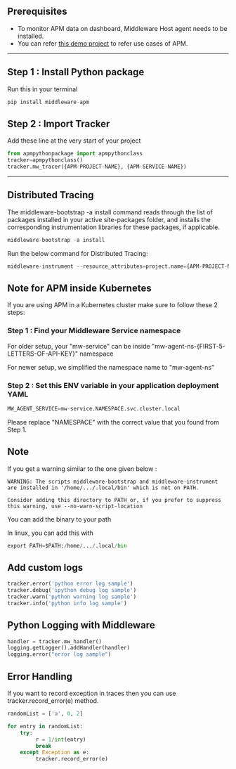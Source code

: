 ## Prerequisites

* To monitor APM data on dashboard, Middleware Host agent needs to be installed.
* You can refer [this demo project](https://github.com/middleware-labs/demo-apm/tree/master/python) to refer use cases
  of APM.

--------------------

## Step 1 : Install Python package

Run this in your terminal

```python
pip install middleware-apm
```

## Step 2 : Import Tracker

Add these line at the very start of your project

```python
from apmpythonpackage import apmpythonclass
tracker=apmpythonclass()
tracker.mw_tracer({APM-PROJECT-NAME}, {APM-SERVICE-NAME})
```

---------------------

## Distributed Tracing

The middleware-bootstrap -a install command reads through the list of packages installed in your active site-packages folder, and installs the corresponding instrumentation libraries for these packages, if applicable.
```python
middleware-bootstrap -a install
```

Run the below command for Distributed Tracing:
```python
middleware-instrument --resource_attributes=project.name={APM-PROJECT-NAME} --metrics_exporter none --exporter_otlp_endpoint http://localhost:9319  --traces_exporter otlp --service_name {APM-SERVICE-NAME} python3 <your-file-name>.py
```

## Note for APM inside Kubernetes

If you are using APM in a Kubernetes cluster make sure to follow these 2 steps:

### Step 1 : Find your Middleware Service namespace
For older setup, your "mw-service" can be inside "mw-agent-ns-{FIRST-5-LETTERS-OF-API-KEY}" namespace

For newer setup, we simplified the namespace name to "mw-agent-ns"

### Step 2 : Set this ENV variable in your application deployment YAML
```python
MW_AGENT_SERVICE=mw-service.NAMESPACE.svc.cluster.local
```
Please replace "NAMESPACE" with the correct value that you found from Step 1.

## Note

If you get a warning similar to the one given below :
```
WARNING: The scripts middleware-bootstrap and middleware-instrument are installed in '/home/.../.local/bin' which is not on PATH.

Consider adding this directory to PATH or, if you prefer to suppress this warning, use --no-warn-script-location
```

You can add the binary to your path 

In linux, you can add this with
```python
export PATH=$PATH:/home/.../.local/bin
```

## Add custom logs

```python
tracker.error('python error log sample')
tracker.debug('ipython debug log sample')
tracker.warn('python warning log sample')
tracker.info('python info log sample')
```

## Python Logging with Middleware

```python
handler = tracker.mw_handler()
logging.getLogger().addHandler(handler)
logging.error("error log sample")
```

## Error Handling

If you want to record exception in traces then you can use tracker.record_error(e) method.

```python
randomList = ['a', 0, 2]

for entry in randomList:
    try:
         r = 1/int(entry)
         break
    except Exception as e:
         tracker.record_error(e)
 
